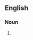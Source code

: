 {{also|Libertarians}}

==English==

===Noun===
{{head|en|noun form}}

# {{plural of|en|libertarian}}